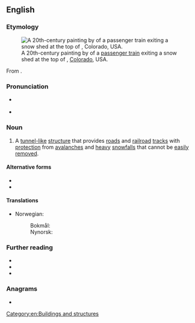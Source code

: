 {{also|snowshed|snow-shed}}
==English==
{{was wotd|2020|December|11}}

===Etymology===
[[File:Denver & Salt Lake Railroad passenger train exiting a snow shed at the top of Rollins Pass, Colorado. Watercolor painting by Howard Fogg courtesy of Richard Fogg.jpg|thumb|A 20th-century painting by {{w|Howard L. Fogg}} of a {{w|Denver and Salt Lake Railway}} [[passenger train]] exiting a snow shed at the top of {{w|Rollins Pass}}, [[Colorado]], USA.]]

From {{compound|en|snow|shed}}.

===Pronunciation===
* {{a|RP}} {{IPA|en|/ˈsnəʊʃɛd/}}
{{rfap|en}}
* {{a|GA}} {{IPA|en|/snoʊˌʃɛd/}}

===Noun===
{{en-noun|s}}

# {{lb|en|rail transportation|road transport}} A [[tunnel#Noun|tunnel]][[-like]] [[structure#Noun|structure]] that provides [[road]]s and [[railroad]] [[track#Noun|tracks]] with [[protection]] from [[avalanche]]s and [[heavy#Adjective|heavy]] [[snowfall]]s that cannot be [[easily]] [[remove#Verb|removed]].

====Alternative forms====
* {{l|en|snowshed}}
* {{l|en|snow-shed}}

====Translations====
{{trans-top|tunnel-like structure protecting roads and railroad tracks from snow}}
* Norwegian:
*: Bokmål: {{t|nb|snøoverbygg|n}}
*: Nynorsk: {{t|nn|snøoverbygg|n}}
{{trans-mid}}
{{trans-bottom}}

===Further reading===
* {{pedia}}
* {{R:OED Online|subentry=snow-shed|subpos=n|subid=21861619|entry=snow|pos=''n.{{sup|1}}''|noformat=1|id=183487|date=1913}}
* {{cite-web|title=Floods, Fire and Earthquake: The Railway’s Unceasing Battle with the Forces of Nature|url=http://mikes.railhistory.railfan.net/r090.html|archiveurl=https://web.archive.org/web/20160325155638/http://mikes.railhistory.railfan.net/r090.html|archivedate=25 March 2016|work=Mike’s Railway History|month=November|year=2007}}

===Anagrams===
* {{anagrams|en|a=dehnossw|show ends}}

[[Category:en:Buildings and structures]]